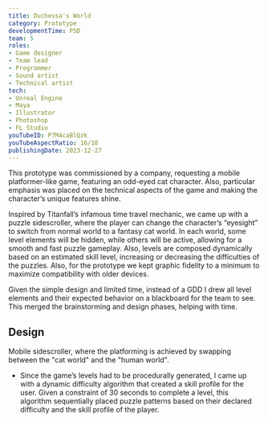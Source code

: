 ```yaml
---
title: Duchessa's World
category: Prototype
developmentTime: P5D
team: 5
roles:
- Game designer
- Team lead
- Programmer
- Sound artist
- Technical artist
tech:
- Unreal Engine
- Maya
- Illustrator
- Photoshop
- FL Studio
youTubeID: P7M4caBlQzk
youTubeAspectRatio: 16/10
publishingDate: 2023-12-27
---
```


This prototype was commissioned by a company, requesting a mobile platformer-like game, featuring an odd-eyed cat character. Also, particular emphasis was placed on the technical aspects of the game and making the character’s unique features shine.

Inspired by Titanfall’s infamous time travel mechanic, we came up with a puzzle sidescroller, where the player can change the character’s “eyesight” to switch from normal world to a fantasy cat world. In each world, some level elements will be hidden, while others will be active, allowing for a smooth and fast puzzle gameplay. Also, levels are composed dynamically based on an estimated skill level, increasing or decreasing the difficulties of the puzzles. Also, for the prototype we kept graphic fidelity to a minimum to maximize compatibility with older devices.

Given the simple design and limited time, instead of a GDD I drew all level elements and their expected behavior on a blackboard for the team to see. This merged the brainstorming and design phases, helping with time.

## Design

Mobile sidescroller, where the platforming is achieved by swapping between the "cat world" and the "human world".

* Since the game’s levels had to be procedurally generated, I came up with a dynamic difficulty algorithm that created a skill profile for the user. Given a constraint of 30 seconds to complete a level, this algorithm sequentially placed puzzle patterns based on their declared difficulty and the skill profile of the player.

